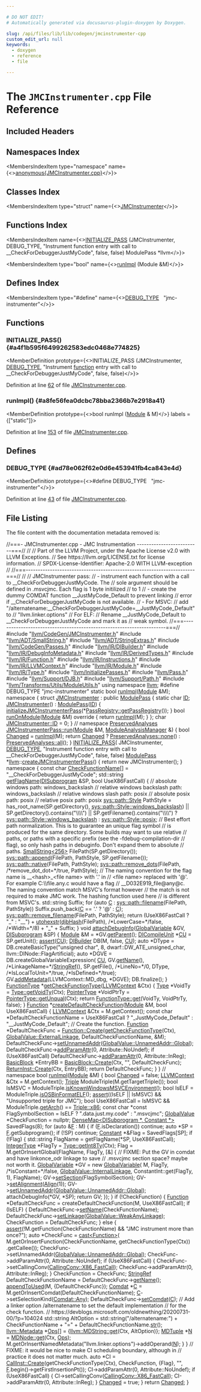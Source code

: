 ```yaml
---

# DO NOT EDIT!
# Automatically generated via docusaurus-plugin-doxygen by Doxygen.

slug: /api/files/lib/lib/codegen/jmcinstrumenter-cpp
custom_edit_url: null
keywords:
  - doxygen
  - reference
  - file

---
```





# The `JMCInstrumenter.cpp` File Reference

<DoxygenPage pluginConfig={pluginConfig}>



## Included Headers

<IncludesList>
<IncludesListItem
  filePath="llvm/CodeGen/JMCInstrumenter.h"
  permalink="/docs/api/files/include/include/llvm/include/llvm/codegen/jmcinstrumenter-h"
  isLocal="true" />
<IncludesListItem
  filePath="llvm/ADT/SmallString.h"
  permalink="/docs/api/files/include/include/llvm/include/llvm/adt/smallstring-h"
  isLocal="true" />
<IncludesListItem
  filePath="llvm/ADT/StringExtras.h"
  permalink="/docs/api/files/include/include/llvm/include/llvm/adt/stringextras-h"
  isLocal="true" />
<IncludesListItem
  filePath="llvm/CodeGen/Passes.h"
  permalink="/docs/api/files/include/include/llvm/include/llvm/codegen/passes-h"
  isLocal="true" />
<IncludesListItem
  filePath="llvm/IR/DIBuilder.h"
  permalink="/docs/api/files/include/include/llvm/include/llvm/ir/dibuilder-h"
  isLocal="true" />
<IncludesListItem
  filePath="llvm/IR/DebugInfoMetadata.h"
  permalink="/docs/api/files/include/include/llvm/include/llvm/ir/debuginfometadata-h"
  isLocal="true" />
<IncludesListItem
  filePath="llvm/IR/DerivedTypes.h"
  permalink="/docs/api/files/include/include/llvm/include/llvm/ir/derivedtypes-h"
  isLocal="true" />
<IncludesListItem
  filePath="llvm/IR/Function.h"
  permalink="/docs/api/files/include/include/llvm/include/llvm/ir/function-h"
  isLocal="true" />
<IncludesListItem
  filePath="llvm/IR/Instructions.h"
  permalink="/docs/api/files/include/include/llvm/include/llvm/ir/instructions-h"
  isLocal="true" />
<IncludesListItem
  filePath="llvm/IR/LLVMContext.h"
  permalink="/docs/api/files/include/include/llvm/include/llvm/ir/llvmcontext-h"
  isLocal="true" />
<IncludesListItem
  filePath="llvm/IR/Module.h"
  permalink="/docs/api/files/include/include/llvm/include/llvm/ir/module-h"
  isLocal="true" />
<IncludesListItem
  filePath="llvm/IR/Type.h"
  permalink="/docs/api/files/include/include/llvm/include/llvm/ir/type-h"
  isLocal="true" />
<IncludesListItem
  filePath="llvm/InitializePasses.h"
  permalink="/docs/api/files/include/include/llvm/initializepasses-h"
  isLocal="true" />
<IncludesListItem
  filePath="llvm/Pass.h"
  permalink="/docs/api/files/include/include/llvm/pass-h"
  isLocal="true" />
<IncludesListItem
  filePath="llvm/Support/DJB.h"
  permalink="/docs/api/files/include/include/llvm/include/llvm/support/djb-h"
  isLocal="true" />
<IncludesListItem
  filePath="llvm/Support/Path.h"
  permalink="/docs/api/files/include/include/llvm/include/llvm/support/path-h"
  isLocal="true" />
<IncludesListItem
  filePath="llvm/Transforms/Utils/ModuleUtils.h"
  permalink="/docs/api/files/include/include/llvm/include/llvm/transforms/include/llvm/transforms/utils/moduleutils-h"
  isLocal="true" />
</IncludesList>

## Namespaces Index

<MembersIndex>

<MembersIndexItem
  type="namespace"
  name={<><a href="/docs/api/namespaces/anonymous-jmcinstrumenter-cpp-">anonymous&#123;JMCInstrumenter.cpp&#125;</a></>}>
</MembersIndexItem>

</MembersIndex>

## Classes Index

<MembersIndex>

<MembersIndexItem
  type="struct"
  name={<><a href="/docs/api/structs/anonymous-namespace-jmcinstrumenter-cpp-/jmcinstrumenter">JMCInstrumenter</a></>}>
</MembersIndexItem>

</MembersIndex>

## Functions Index

<MembersIndex>

<MembersIndexItem
  name={<><a href="#a4f1b595f6499262583edc0468e774825">INITIALIZE&#95;PASS</a> (JMCInstrumenter, DEBUG&#95;TYPE, &quot;Instrument function entry with call to &#95;&#95;CheckForDebuggerJustMyCode&quot;, false, false) ModulePass &#42;llvm</>}>
</MembersIndexItem>

<MembersIndexItem
  type="bool"
  name={<><a href="#a8fe56fea0dcbc78bba2366b7e2918a41">runImpl</a> (Module &amp;M)</>}>
</MembersIndexItem>

</MembersIndex>

## Defines Index

<MembersIndex>

<MembersIndexItem
  type="#define"
  name={<><a href="#ad78e062f62e0d6e453941fb4ca843e4d">DEBUG&#95;TYPE</a>&nbsp;&nbsp;&nbsp;&quot;jmc-instrumenter&quot;</>}>
</MembersIndexItem>

</MembersIndex>


<SectionDefinition>

## Functions

### INITIALIZE&#95;PASS() {#a4f1b595f6499262583edc0468e774825}

<MemberDefinition
  prototype={<>INITIALIZE&#95;PASS (JMCInstrumenter, <a href="/docs/api/files/include/include/llvm/include/llvm/adt/genericcycleimpl-h/#ad78e062f62e0d6e453941fb4ca843e4d">DEBUG&#95;TYPE</a>, &quot;Instrument <a href="/docs/api/files/lib/lib/analysis/regionprinter-cpp/#aa37fbbce2360106772fd97ed06455d55">function</a> entry with call to &#95;&#95;CheckForDebuggerJustMyCode&quot;, false, false)</>}>

Definition at line <a href="#l00062">62</a> of file <a href="/docs/api/files/lib/lib/codegen/jmcinstrumenter-cpp">JMCInstrumenter.cpp</a>.
</MemberDefinition>

### runImpl() {#a8fe56fea0dcbc78bba2366b7e2918a41}

<MemberDefinition
  prototype={<>bool runImpl (<a href="/docs/api/classes/llvm/module">Module</a> &amp; M)</>}
  labels = {["static"]}>

Definition at line <a href="#l00153">153</a> of file <a href="/docs/api/files/lib/lib/codegen/jmcinstrumenter-cpp">JMCInstrumenter.cpp</a>.
</MemberDefinition>

</SectionDefinition>

<SectionDefinition>

## Defines

### DEBUG&#95;TYPE {#ad78e062f62e0d6e453941fb4ca843e4d}

<MemberDefinition
  prototype={<>#define DEBUG&#95;TYPE&nbsp;&nbsp;&nbsp;&quot;jmc-instrumenter&quot;</>}>

Definition at line <a href="#l00043">43</a> of file <a href="/docs/api/files/lib/lib/codegen/jmcinstrumenter-cpp">JMCInstrumenter.cpp</a>.
</MemberDefinition>

</SectionDefinition>

## File Listing

The file content with the documentation metadata removed is:

<ProgramListing>

<Link id="l00001" /><CodeLine lineNumber="1"><Highlight kind="comment">//===- JMCInstrumenter.cpp - JMC Instrumentation --------------------------===//</Highlight><Highlight kind="normal"></Highlight></CodeLine>
<Link id="l00002" /><CodeLine lineNumber="2"><Highlight kind="normal"></Highlight><Highlight kind="comment">//</Highlight><Highlight kind="normal"></Highlight></CodeLine>
<Link id="l00003" /><CodeLine lineNumber="3"><Highlight kind="normal"></Highlight><Highlight kind="comment">// Part of the LLVM Project, under the Apache License v2.0 with LLVM Exceptions.</Highlight><Highlight kind="normal"></Highlight></CodeLine>
<Link id="l00004" /><CodeLine lineNumber="4"><Highlight kind="normal"></Highlight><Highlight kind="comment">// See https://llvm.org/LICENSE.txt for license information.</Highlight><Highlight kind="normal"></Highlight></CodeLine>
<Link id="l00005" /><CodeLine lineNumber="5"><Highlight kind="normal"></Highlight><Highlight kind="comment">// SPDX-License-Identifier: Apache-2.0 WITH LLVM-exception</Highlight><Highlight kind="normal"></Highlight></CodeLine>
<Link id="l00006" /><CodeLine lineNumber="6"><Highlight kind="normal"></Highlight><Highlight kind="comment">//</Highlight><Highlight kind="normal"></Highlight></CodeLine>
<Link id="l00007" /><CodeLine lineNumber="7"><Highlight kind="normal"></Highlight><Highlight kind="comment">//===----------------------------------------------------------------------===//</Highlight><Highlight kind="normal"></Highlight></CodeLine>
<Link id="l00008" /><CodeLine lineNumber="8"><Highlight kind="normal"></Highlight><Highlight kind="comment">//</Highlight><Highlight kind="normal"></Highlight></CodeLine>
<Link id="l00009" /><CodeLine lineNumber="9"><Highlight kind="normal"></Highlight><Highlight kind="comment">// JMCInstrumenter pass:</Highlight><Highlight kind="normal"></Highlight></CodeLine>
<Link id="l00010" /><CodeLine lineNumber="10"><Highlight kind="normal"></Highlight><Highlight kind="comment">// - instrument each function with a call to &#95;&#95;CheckForDebuggerJustMyCode. The</Highlight><Highlight kind="normal"></Highlight></CodeLine>
<Link id="l00011" /><CodeLine lineNumber="11"><Highlight kind="normal"></Highlight><Highlight kind="comment">//   sole argument should be defined in .msvcjmc. Each flag is 1 byte initilized</Highlight><Highlight kind="normal"></Highlight></CodeLine>
<Link id="l00012" /><CodeLine lineNumber="12"><Highlight kind="normal"></Highlight><Highlight kind="comment">//   to 1</Highlight><Highlight kind="normal"></Highlight></CodeLine>
<Link id="l00013" /><CodeLine lineNumber="13"><Highlight kind="normal"></Highlight><Highlight kind="comment">// - create the dummy COMDAT function &#95;&#95;JustMyCode&#95;Default to prevent linking</Highlight><Highlight kind="normal"></Highlight></CodeLine>
<Link id="l00014" /><CodeLine lineNumber="14"><Highlight kind="normal"></Highlight><Highlight kind="comment">//   error if &#95;&#95;CheckForDebuggerJustMyCode is not available.</Highlight><Highlight kind="normal"></Highlight></CodeLine>
<Link id="l00015" /><CodeLine lineNumber="15"><Highlight kind="normal"></Highlight><Highlight kind="comment">// - For MSVC:</Highlight><Highlight kind="normal"></Highlight></CodeLine>
<Link id="l00016" /><CodeLine lineNumber="16"><Highlight kind="normal"></Highlight><Highlight kind="comment">//   add &quot;/alternatename:&#95;&#95;CheckForDebuggerJustMyCode=&#95;&#95;JustMyCode&#95;Default&quot; to</Highlight><Highlight kind="normal"></Highlight></CodeLine>
<Link id="l00017" /><CodeLine lineNumber="17"><Highlight kind="normal"></Highlight><Highlight kind="comment">//   &quot;llvm.linker.options&quot;</Highlight><Highlight kind="normal"></Highlight></CodeLine>
<Link id="l00018" /><CodeLine lineNumber="18"><Highlight kind="normal"></Highlight><Highlight kind="comment">//   For ELF:</Highlight><Highlight kind="normal"></Highlight></CodeLine>
<Link id="l00019" /><CodeLine lineNumber="19"><Highlight kind="normal"></Highlight><Highlight kind="comment">//   Rename &#95;&#95;JustMyCode&#95;Default to &#95;&#95;CheckForDebuggerJustMyCode and mark it as</Highlight><Highlight kind="normal"></Highlight></CodeLine>
<Link id="l00020" /><CodeLine lineNumber="20"><Highlight kind="normal"></Highlight><Highlight kind="comment">//   weak symbol.</Highlight><Highlight kind="normal"></Highlight></CodeLine>
<Link id="l00021" /><CodeLine lineNumber="21"><Highlight kind="normal"></Highlight><Highlight kind="comment">//===----------------------------------------------------------------------===//</Highlight><Highlight kind="normal"></Highlight></CodeLine>
<Link id="l00022" /><CodeLine lineNumber="22"><Highlight kind="normal"></Highlight></CodeLine>
<Link id="l00023" /><CodeLine lineNumber="23"><Highlight kind="normal"></Highlight><Highlight kind="preprocessor">#include &quot;<a href="/docs/api/files/include/include/llvm/include/llvm/codegen/jmcinstrumenter-h">llvm/CodeGen/JMCInstrumenter.h</a>&quot;</Highlight><Highlight kind="normal"></Highlight></CodeLine>
<Link id="l00024" /><CodeLine lineNumber="24"><Highlight kind="normal"></Highlight><Highlight kind="preprocessor">#include &quot;<a href="/docs/api/files/include/include/llvm/include/llvm/adt/smallstring-h">llvm/ADT/SmallString.h</a>&quot;</Highlight><Highlight kind="normal"></Highlight></CodeLine>
<Link id="l00025" /><CodeLine lineNumber="25"><Highlight kind="normal"></Highlight><Highlight kind="preprocessor">#include &quot;<a href="/docs/api/files/include/include/llvm/include/llvm/adt/stringextras-h">llvm/ADT/StringExtras.h</a>&quot;</Highlight><Highlight kind="normal"></Highlight></CodeLine>
<Link id="l00026" /><CodeLine lineNumber="26"><Highlight kind="normal"></Highlight><Highlight kind="preprocessor">#include &quot;<a href="/docs/api/files/include/include/llvm/include/llvm/codegen/passes-h">llvm/CodeGen/Passes.h</a>&quot;</Highlight><Highlight kind="normal"></Highlight></CodeLine>
<Link id="l00027" /><CodeLine lineNumber="27"><Highlight kind="normal"></Highlight><Highlight kind="preprocessor">#include &quot;<a href="/docs/api/files/include/include/llvm/include/llvm/ir/dibuilder-h">llvm/IR/DIBuilder.h</a>&quot;</Highlight><Highlight kind="normal"></Highlight></CodeLine>
<Link id="l00028" /><CodeLine lineNumber="28"><Highlight kind="normal"></Highlight><Highlight kind="preprocessor">#include &quot;<a href="/docs/api/files/include/include/llvm/include/llvm/ir/debuginfometadata-h">llvm/IR/DebugInfoMetadata.h</a>&quot;</Highlight><Highlight kind="normal"></Highlight></CodeLine>
<Link id="l00029" /><CodeLine lineNumber="29"><Highlight kind="normal"></Highlight><Highlight kind="preprocessor">#include &quot;<a href="/docs/api/files/include/include/llvm/include/llvm/ir/derivedtypes-h">llvm/IR/DerivedTypes.h</a>&quot;</Highlight><Highlight kind="normal"></Highlight></CodeLine>
<Link id="l00030" /><CodeLine lineNumber="30"><Highlight kind="normal"></Highlight><Highlight kind="preprocessor">#include &quot;<a href="/docs/api/files/include/include/llvm/include/llvm/ir/function-h">llvm/IR/Function.h</a>&quot;</Highlight><Highlight kind="normal"></Highlight></CodeLine>
<Link id="l00031" /><CodeLine lineNumber="31"><Highlight kind="normal"></Highlight><Highlight kind="preprocessor">#include &quot;<a href="/docs/api/files/include/include/llvm/include/llvm/ir/instructions-h">llvm/IR/Instructions.h</a>&quot;</Highlight><Highlight kind="normal"></Highlight></CodeLine>
<Link id="l00032" /><CodeLine lineNumber="32"><Highlight kind="normal"></Highlight><Highlight kind="preprocessor">#include &quot;<a href="/docs/api/files/include/include/llvm/include/llvm/ir/llvmcontext-h">llvm/IR/LLVMContext.h</a>&quot;</Highlight><Highlight kind="normal"></Highlight></CodeLine>
<Link id="l00033" /><CodeLine lineNumber="33"><Highlight kind="normal"></Highlight><Highlight kind="preprocessor">#include &quot;<a href="/docs/api/files/include/include/llvm/include/llvm/ir/module-h">llvm/IR/Module.h</a>&quot;</Highlight><Highlight kind="normal"></Highlight></CodeLine>
<Link id="l00034" /><CodeLine lineNumber="34"><Highlight kind="normal"></Highlight><Highlight kind="preprocessor">#include &quot;<a href="/docs/api/files/include/include/llvm/include/llvm/ir/type-h">llvm/IR/Type.h</a>&quot;</Highlight><Highlight kind="normal"></Highlight></CodeLine>
<Link id="l00035" /><CodeLine lineNumber="35"><Highlight kind="normal"></Highlight><Highlight kind="preprocessor">#include &quot;<a href="/docs/api/files/include/include/llvm/initializepasses-h">llvm/InitializePasses.h</a>&quot;</Highlight><Highlight kind="normal"></Highlight></CodeLine>
<Link id="l00036" /><CodeLine lineNumber="36"><Highlight kind="normal"></Highlight><Highlight kind="preprocessor">#include &quot;<a href="/docs/api/files/include/include/llvm/pass-h">llvm/Pass.h</a>&quot;</Highlight><Highlight kind="normal"></Highlight></CodeLine>
<Link id="l00037" /><CodeLine lineNumber="37"><Highlight kind="normal"></Highlight><Highlight kind="preprocessor">#include &quot;<a href="/docs/api/files/include/include/llvm/include/llvm/support/djb-h">llvm/Support/DJB.h</a>&quot;</Highlight><Highlight kind="normal"></Highlight></CodeLine>
<Link id="l00038" /><CodeLine lineNumber="38"><Highlight kind="normal"></Highlight><Highlight kind="preprocessor">#include &quot;<a href="/docs/api/files/include/include/llvm/include/llvm/support/path-h">llvm/Support/Path.h</a>&quot;</Highlight><Highlight kind="normal"></Highlight></CodeLine>
<Link id="l00039" /><CodeLine lineNumber="39"><Highlight kind="normal"></Highlight><Highlight kind="preprocessor">#include &quot;<a href="/docs/api/files/include/include/llvm/include/llvm/transforms/include/llvm/transforms/utils/moduleutils-h">llvm/Transforms/Utils/ModuleUtils.h</a>&quot;</Highlight><Highlight kind="normal"></Highlight></CodeLine>
<Link id="l00040" /><CodeLine lineNumber="40"><Highlight kind="normal"></Highlight></CodeLine>
<Link id="l00041" /><CodeLine lineNumber="41"><Highlight kind="normal"></Highlight><Highlight kind="keyword">using namespace </Highlight><Highlight kind="normal"><a href="/docs/api/namespaces/llvm">llvm</a>;</Highlight></CodeLine>
<Link id="l00042" /><CodeLine lineNumber="42"><Highlight kind="normal"></Highlight></CodeLine>
<Link id="l00043" /><CodeLine lineNumber="43" lineLink="#ad78e062f62e0d6e453941fb4ca843e4d"><Highlight kind="normal"></Highlight><Highlight kind="preprocessor">#define DEBUG&#95;TYPE &quot;jmc-instrumenter&quot;</Highlight><Highlight kind="normal"></Highlight></CodeLine>
<Link id="l00044" /><CodeLine lineNumber="44"><Highlight kind="normal"></Highlight></CodeLine>
<Link id="l00045" /><CodeLine lineNumber="45"><Highlight kind="normal"></Highlight><Highlight kind="keyword">static</Highlight><Highlight kind="normal"> </Highlight><Highlight kind="keywordtype">bool</Highlight><Highlight kind="normal"> <a href="#a8fe56fea0dcbc78bba2366b7e2918a41">runImpl</a>(<a href="/docs/api/classes/llvm/module">Module</a> &amp;M);</Highlight></CodeLine>
<Link id="l00046" /><CodeLine lineNumber="46" lineLink="/docs/api/namespaces/anonymous-jmcinstrumenter-cpp-"><Highlight kind="normal"></Highlight><Highlight kind="keyword">namespace </Highlight><Highlight kind="normal">&#123;</Highlight></CodeLine>
<Link id="l00047" /><CodeLine lineNumber="47" lineLink="/docs/api/structs/anonymous-namespace-jmcinstrumenter-cpp-/jmcinstrumenter"><Highlight kind="normal"></Highlight><Highlight kind="keyword">struct </Highlight><Highlight kind="normal"><a href="/docs/api/structs/anonymous-namespace-jmcinstrumenter-cpp-/jmcinstrumenter/#a49449a066ac7e9da62ad7f7f83f76bed">JMCInstrumenter</a> : </Highlight><Highlight kind="keyword">public</Highlight><Highlight kind="normal"> <a href="/docs/api/classes/llvm/modulepass/#a723659a08d210f4f566887bda3f9f976">ModulePass</a> &#123;</Highlight></CodeLine>
<Link id="l00048" /><CodeLine lineNumber="48" lineLink="/docs/api/structs/anonymous-namespace-jmcinstrumenter-cpp-/jmcinstrumenter/#ab64f22e1416d52d1db8ee31db03809d2"><Highlight kind="normal">  </Highlight><Highlight kind="keyword">static</Highlight><Highlight kind="normal"> </Highlight><Highlight kind="keywordtype">char</Highlight><Highlight kind="normal"> <a href="/docs/api/structs/anonymous-namespace-jmcinstrumenter-cpp-/jmcinstrumenter/#ab64f22e1416d52d1db8ee31db03809d2">ID</a>;</Highlight></CodeLine>
<Link id="l00049" /><CodeLine lineNumber="49" lineLink="/docs/api/structs/anonymous-namespace-jmcinstrumenter-cpp-/jmcinstrumenter/#a49449a066ac7e9da62ad7f7f83f76bed"><Highlight kind="normal">  <a href="/docs/api/structs/anonymous-namespace-jmcinstrumenter-cpp-/jmcinstrumenter/#a49449a066ac7e9da62ad7f7f83f76bed">JMCInstrumenter</a>() : <a href="/docs/api/classes/llvm/modulepass/#a723659a08d210f4f566887bda3f9f976">ModulePass</a>(<a href="/docs/api/structs/anonymous-namespace-jmcinstrumenter-cpp-/jmcinstrumenter/#ab64f22e1416d52d1db8ee31db03809d2">ID</a>) &#123;</Highlight></CodeLine>
<Link id="l00050" /><CodeLine lineNumber="50"><Highlight kind="normal">    <a href="/docs/api/namespaces/llvm/#a3857c41124c8fcd07905327ecd6f3d2b">initializeJMCInstrumenterPass</a>(&#42;<a href="/docs/api/classes/llvm/passregistry/#a05a729900b76c89e808c6c3094921b2f">PassRegistry::getPassRegistry</a>());</Highlight></CodeLine>
<Link id="l00051" /><CodeLine lineNumber="51"><Highlight kind="normal">  &#125;</Highlight></CodeLine>
<Link id="l00052" /><CodeLine lineNumber="52" lineLink="/docs/api/structs/anonymous-namespace-jmcinstrumenter-cpp-/jmcinstrumenter/#aaa4834dd00443ca395451467f8a8549e"><Highlight kind="normal">  </Highlight><Highlight kind="keywordtype">bool</Highlight><Highlight kind="normal"> <a href="/docs/api/structs/anonymous-namespace-jmcinstrumenter-cpp-/jmcinstrumenter/#aaa4834dd00443ca395451467f8a8549e">runOnModule</a>(<a href="/docs/api/classes/llvm/module">Module</a> &amp;M)</Highlight><Highlight kind="keyword"> override </Highlight><Highlight kind="normal">&#123; </Highlight><Highlight kind="keywordflow">return</Highlight><Highlight kind="normal"> <a href="/docs/api/files/lib/lib/codegen/expandlargedivrem-cpp/#ae64f9cd0977a8b47570154312540d7d2">runImpl</a>(M); &#125;</Highlight></CodeLine>
<Link id="l00053" /><CodeLine lineNumber="53"><Highlight kind="normal">&#125;;</Highlight></CodeLine>
<Link id="l00054" /><CodeLine lineNumber="54"><Highlight kind="normal"></Highlight><Highlight kind="keywordtype">char</Highlight><Highlight kind="normal"> <a href="/docs/api/structs/anonymous-namespace-jmcinstrumenter-cpp-/jmcinstrumenter/#ab64f22e1416d52d1db8ee31db03809d2">JMCInstrumenter::ID</a> = 0;</Highlight></CodeLine>
<Link id="l00055" /><CodeLine lineNumber="55"><Highlight kind="normal">&#125; </Highlight><Highlight kind="comment">// namespace</Highlight><Highlight kind="normal"></Highlight></CodeLine>
<Link id="l00056" /><CodeLine lineNumber="56"><Highlight kind="normal"></Highlight></CodeLine>
<Link id="l00057" /><CodeLine lineNumber="57" lineLink="/docs/api/classes/llvm/jmcinstrumenterpass/#a5d2aeb7f2893f237f1662e2f9cc19eb5"><Highlight kind="normal"><a href="/docs/api/classes/llvm/preservedanalyses">PreservedAnalyses</a> <a href="/docs/api/classes/llvm/jmcinstrumenterpass/#a5d2aeb7f2893f237f1662e2f9cc19eb5">JMCInstrumenterPass::run</a>(<a href="/docs/api/classes/llvm/module">Module</a> &amp;M, <a href="/docs/api/namespaces/llvm/#af9c9208365fd9ce11392b4d79485e259">ModuleAnalysisManager</a> &amp;) &#123;</Highlight></CodeLine>
<Link id="l00058" /><CodeLine lineNumber="58"><Highlight kind="normal">  </Highlight><Highlight kind="keywordtype">bool</Highlight><Highlight kind="normal"> <a href="/docs/api/groups/arcopt/#gaa57b1a4e6a1c79233913139635169cf1">Changed</a> = <a href="/docs/api/files/lib/lib/codegen/expandlargedivrem-cpp/#ae64f9cd0977a8b47570154312540d7d2">runImpl</a>(M);</Highlight></CodeLine>
<Link id="l00059" /><CodeLine lineNumber="59"><Highlight kind="normal">  </Highlight><Highlight kind="keywordflow">return</Highlight><Highlight kind="normal"> <a href="/docs/api/groups/arcopt/#gaa57b1a4e6a1c79233913139635169cf1">Changed</a> ? <a href="/docs/api/classes/llvm/preservedanalyses/#a03797a73044a81cbc6a3409d6c72ee8f">PreservedAnalyses::none</a>() : <a href="/docs/api/classes/llvm/preservedanalyses/#a1258a1ff55557c27684010ebd7283712">PreservedAnalyses::all</a>();</Highlight></CodeLine>
<Link id="l00060" /><CodeLine lineNumber="60"><Highlight kind="normal">&#125;</Highlight></CodeLine>
<Link id="l00061" /><CodeLine lineNumber="61"><Highlight kind="normal"></Highlight></CodeLine>
<Link id="l00062" /><CodeLine lineNumber="62" lineLink="#a4f1b595f6499262583edc0468e774825"><Highlight kind="normal"><a href="/docs/api/files/include/include/llvm/passsupport-h/#af807c9595d50b45c0008924c4679c85c">INITIALIZE&#95;PASS</a>(</Highlight></CodeLine>
<Link id="l00063" /><CodeLine lineNumber="63"><Highlight kind="normal">    JMCInstrumenter, <a href="/docs/api/files/include/include/llvm/include/llvm/adt/genericcycleimpl-h/#ad78e062f62e0d6e453941fb4ca843e4d">DEBUG&#95;TYPE</a>,</Highlight></CodeLine>
<Link id="l00064" /><CodeLine lineNumber="64"><Highlight kind="normal">    </Highlight><Highlight kind="stringliteral">&quot;Instrument function entry with call to &#95;&#95;CheckForDebuggerJustMyCode&quot;</Highlight><Highlight kind="normal">,</Highlight></CodeLine>
<Link id="l00065" /><CodeLine lineNumber="65"><Highlight kind="normal">    </Highlight><Highlight kind="keyword">false</Highlight><Highlight kind="normal">, </Highlight><Highlight kind="keyword">false</Highlight><Highlight kind="normal">)</Highlight></CodeLine>
<Link id="l00066" /><CodeLine lineNumber="66"><Highlight kind="normal"></Highlight></CodeLine>
<Link id="l00067" /><CodeLine lineNumber="67"><Highlight kind="normal"><a href="/docs/api/classes/llvm/modulepass">ModulePass</a> &#42;<a href="/docs/api/namespaces/llvm">llvm</a>::<a href="/docs/api/namespaces/llvm/#a5ff6249a4edaaa88c875acff3e8a44ff">createJMCInstrumenterPass</a>() &#123; </Highlight><Highlight kind="keywordflow">return</Highlight><Highlight kind="normal"> </Highlight><Highlight kind="keyword">new</Highlight><Highlight kind="normal"> JMCInstrumenter(); &#125;</Highlight></CodeLine>
<Link id="l00068" /><CodeLine lineNumber="68"><Highlight kind="normal"></Highlight></CodeLine>
<Link id="l00069" /><CodeLine lineNumber="69"><Highlight kind="normal"></Highlight><Highlight kind="keyword">namespace </Highlight><Highlight kind="normal">&#123;</Highlight></CodeLine>
<Link id="l00070" /><CodeLine lineNumber="70" lineLink="/docs/api/namespaces/anonymous-jmcinstrumenter-cpp-/#ac62651c895b0e9dae6359cca86141ba9"><Highlight kind="normal"></Highlight><Highlight kind="keyword">const</Highlight><Highlight kind="normal"> </Highlight><Highlight kind="keywordtype">char</Highlight><Highlight kind="normal"> <a href="/docs/api/namespaces/anonymous-jmcinstrumenter-cpp-/#ac62651c895b0e9dae6359cca86141ba9">CheckFunctionName</a>&#91;&#93; = </Highlight><Highlight kind="stringliteral">&quot;&#95;&#95;CheckForDebuggerJustMyCode&quot;</Highlight><Highlight kind="normal">;</Highlight></CodeLine>
<Link id="l00071" /><CodeLine lineNumber="71"><Highlight kind="normal"></Highlight></CodeLine>
<Link id="l00072" /><CodeLine lineNumber="72" lineLink="/docs/api/namespaces/anonymous-jmcinstrumenter-cpp-/#aaf0c2486053fb36198712fec3c354365"><Highlight kind="normal">std::string <a href="/docs/api/namespaces/anonymous-jmcinstrumenter-cpp-/#aaf0c2486053fb36198712fec3c354365">getFlagName</a>(<a href="/docs/api/classes/llvm/disubprogram">DISubprogram</a> &amp;SP, </Highlight><Highlight kind="keywordtype">bool</Highlight><Highlight kind="normal"> UseX86FastCall) &#123;</Highlight></CodeLine>
<Link id="l00073" /><CodeLine lineNumber="73"><Highlight kind="normal">  </Highlight><Highlight kind="comment">// absolute windows path:           windows&#95;backslash</Highlight><Highlight kind="normal"></Highlight></CodeLine>
<Link id="l00074" /><CodeLine lineNumber="74"><Highlight kind="normal">  </Highlight><Highlight kind="comment">// relative windows backslash path: windows&#95;backslash</Highlight><Highlight kind="normal"></Highlight></CodeLine>
<Link id="l00075" /><CodeLine lineNumber="75"><Highlight kind="normal">  </Highlight><Highlight kind="comment">// relative windows slash path:     posix</Highlight><Highlight kind="normal"></Highlight></CodeLine>
<Link id="l00076" /><CodeLine lineNumber="76"><Highlight kind="normal">  </Highlight><Highlight kind="comment">// absolute posix path:             posix</Highlight><Highlight kind="normal"></Highlight></CodeLine>
<Link id="l00077" /><CodeLine lineNumber="77"><Highlight kind="normal">  </Highlight><Highlight kind="comment">// relative posix path:             posix</Highlight><Highlight kind="normal"></Highlight></CodeLine>
<Link id="l00078" /><CodeLine lineNumber="78"><Highlight kind="normal">  <a href="/docs/api/namespaces/llvm/sys/path/#a58cfd8a47c0ef96db27b451c2d6ec49f">sys::path::Style</a> PathStyle =</Highlight></CodeLine>
<Link id="l00079" /><CodeLine lineNumber="79"><Highlight kind="normal">      has&#95;root&#95;name(SP.getDirectory(), <a href="/docs/api/namespaces/llvm/sys/path/#a58cfd8a47c0ef96db27b451c2d6ec49fa20919b5752b40386cb56aff9b8f07723">sys::path::Style::windows&#95;backslash</a>) ||</Highlight></CodeLine>
<Link id="l00080" /><CodeLine lineNumber="80"><Highlight kind="normal">              SP.getDirectory().contains(</Highlight><Highlight kind="stringliteral">&quot;\\\\&quot;</Highlight><Highlight kind="normal">) ||</Highlight></CodeLine>
<Link id="l00081" /><CodeLine lineNumber="81"><Highlight kind="normal">              SP.getFilename().contains(</Highlight><Highlight kind="stringliteral">&quot;\\\\&quot;</Highlight><Highlight kind="normal">)</Highlight></CodeLine>
<Link id="l00082" /><CodeLine lineNumber="82"><Highlight kind="normal">          ? <a href="/docs/api/namespaces/llvm/sys/path/#a58cfd8a47c0ef96db27b451c2d6ec49fa20919b5752b40386cb56aff9b8f07723">sys::path::Style::windows&#95;backslash</a></Highlight></CodeLine>
<Link id="l00083" /><CodeLine lineNumber="83"><Highlight kind="normal">          : <a href="/docs/api/namespaces/llvm/sys/path/#a58cfd8a47c0ef96db27b451c2d6ec49fa950616e5405e4ef51a87d384180e7aa1">sys::path::Style::posix</a>;</Highlight></CodeLine>
<Link id="l00084" /><CodeLine lineNumber="84"><Highlight kind="normal">  </Highlight><Highlight kind="comment">// Best effort path normalization. This is to guarantee an unique flag symbol</Highlight><Highlight kind="normal"></Highlight></CodeLine>
<Link id="l00085" /><CodeLine lineNumber="85"><Highlight kind="normal">  </Highlight><Highlight kind="comment">// is produced for the same directory. Some builds may want to use relative</Highlight><Highlight kind="normal"></Highlight></CodeLine>
<Link id="l00086" /><CodeLine lineNumber="86"><Highlight kind="normal">  </Highlight><Highlight kind="comment">// paths, or paths with a specific prefix (see the -fdebug-compilation-dir</Highlight><Highlight kind="normal"></Highlight></CodeLine>
<Link id="l00087" /><CodeLine lineNumber="87"><Highlight kind="normal">  </Highlight><Highlight kind="comment">// flag), so only hash paths in debuginfo. Don&#39;t expand them to absolute</Highlight><Highlight kind="normal"></Highlight></CodeLine>
<Link id="l00088" /><CodeLine lineNumber="88"><Highlight kind="normal">  </Highlight><Highlight kind="comment">// paths.</Highlight><Highlight kind="normal"></Highlight></CodeLine>
<Link id="l00089" /><CodeLine lineNumber="89"><Highlight kind="normal">  <a href="/docs/api/classes/llvm/smallstring">SmallString&lt;256&gt;</a> FilePath(SP.getDirectory());</Highlight></CodeLine>
<Link id="l00090" /><CodeLine lineNumber="90"><Highlight kind="normal">  <a href="/docs/api/namespaces/llvm/sys/path/#acb80894344c78dacf8d5ff8c23be697d">sys::path::append</a>(FilePath, PathStyle, SP.getFilename());</Highlight></CodeLine>
<Link id="l00091" /><CodeLine lineNumber="91"><Highlight kind="normal">  <a href="/docs/api/namespaces/llvm/sys/path/#a58cfd8a47c0ef96db27b451c2d6ec49fa8e5f3adee38c8fccc13c1f3be0143796">sys::path::native</a>(FilePath, PathStyle);</Highlight></CodeLine>
<Link id="l00092" /><CodeLine lineNumber="92"><Highlight kind="normal">  <a href="/docs/api/namespaces/llvm/sys/path/#a35c103b5fb70a66a1cb5da3b56f588a1">sys::path::remove&#95;dots</a>(FilePath, </Highlight><Highlight kind="comment">/&#42;remove&#95;dot&#95;dot=&#42;/</Highlight><Highlight kind="keyword">true</Highlight><Highlight kind="normal">, PathStyle);</Highlight></CodeLine>
<Link id="l00093" /><CodeLine lineNumber="93"><Highlight kind="normal"></Highlight></CodeLine>
<Link id="l00094" /><CodeLine lineNumber="94"><Highlight kind="normal">  </Highlight><Highlight kind="comment">// The naming convention for the flag name is &#95;&#95;&lt;hash&gt;&#95;&lt;file name&gt; with &#39;.&#39; in</Highlight><Highlight kind="normal"></Highlight></CodeLine>
<Link id="l00095" /><CodeLine lineNumber="95"><Highlight kind="normal">  </Highlight><Highlight kind="comment">// &lt;file name&gt; replaced with &#39;@&#39;. For example C:\\file.any.c would have a flag</Highlight><Highlight kind="normal"></Highlight></CodeLine>
<Link id="l00096" /><CodeLine lineNumber="96"><Highlight kind="normal">  </Highlight><Highlight kind="comment">// &#95;&#95;D032E919&#95;file@any@c. The naming convention match MSVC&#39;s format however</Highlight><Highlight kind="normal"></Highlight></CodeLine>
<Link id="l00097" /><CodeLine lineNumber="97"><Highlight kind="normal">  </Highlight><Highlight kind="comment">// the match is not required to make JMC work. The hashing function used here</Highlight><Highlight kind="normal"></Highlight></CodeLine>
<Link id="l00098" /><CodeLine lineNumber="98"><Highlight kind="normal">  </Highlight><Highlight kind="comment">// is different from MSVC&#39;s.</Highlight><Highlight kind="normal"></Highlight></CodeLine>
<Link id="l00099" /><CodeLine lineNumber="99"><Highlight kind="normal"></Highlight></CodeLine>
<Link id="l00100" /><CodeLine lineNumber="100"><Highlight kind="normal">  std::string Suffix;</Highlight></CodeLine>
<Link id="l00101" /><CodeLine lineNumber="101"><Highlight kind="normal">  </Highlight><Highlight kind="keywordflow">for</Highlight><Highlight kind="normal"> (</Highlight><Highlight kind="keyword">auto</Highlight><Highlight kind="normal"> <a href="/docs/api/namespaces/llvm/callingconv/#ac6aa1387c4375260e2468eb5a77fdb4cafd841a49aec1539bc88abc8ff9e170fb">C</a> : <a href="/docs/api/namespaces/llvm/sys/path/#aa56d25bb5127dd7a5831c25764f76cbe">sys::path::filename</a>(FilePath, PathStyle))</Highlight></CodeLine>
<Link id="l00102" /><CodeLine lineNumber="102"><Highlight kind="normal">    Suffix.push&#95;back(<a href="/docs/api/namespaces/llvm/callingconv/#ac6aa1387c4375260e2468eb5a77fdb4cafd841a49aec1539bc88abc8ff9e170fb">C</a> == </Highlight><Highlight kind="charliteral">&#39;.&#39;</Highlight><Highlight kind="normal"> ? </Highlight><Highlight kind="charliteral">&#39;@&#39;</Highlight><Highlight kind="normal"> : <a href="/docs/api/namespaces/llvm/callingconv/#ac6aa1387c4375260e2468eb5a77fdb4cafd841a49aec1539bc88abc8ff9e170fb">C</a>);</Highlight></CodeLine>
<Link id="l00103" /><CodeLine lineNumber="103"><Highlight kind="normal"></Highlight></CodeLine>
<Link id="l00104" /><CodeLine lineNumber="104"><Highlight kind="normal">  <a href="/docs/api/namespaces/llvm/sys/path/#a03907c7df68a93c377bf90c5bdd78ca3">sys::path::remove&#95;filename</a>(FilePath, PathStyle);</Highlight></CodeLine>
<Link id="l00105" /><CodeLine lineNumber="105"><Highlight kind="normal">  </Highlight><Highlight kind="keywordflow">return</Highlight><Highlight kind="normal"> (UseX86FastCall ? </Highlight><Highlight kind="stringliteral">&quot;&#95;&quot;</Highlight><Highlight kind="normal"> : </Highlight><Highlight kind="stringliteral">&quot;&#95;&#95;&quot;</Highlight><Highlight kind="normal">) +</Highlight></CodeLine>
<Link id="l00106" /><CodeLine lineNumber="106"><Highlight kind="normal">         <a href="/docs/api/namespaces/llvm/#a3beda524b0772ca36035db4399a6a571">utohexstr</a>(<a href="/docs/api/namespaces/llvm/#aba816fb56fad484d9cd712825dcacaa6">djbHash</a>(FilePath), </Highlight><Highlight kind="comment">/&#42;LowerCase=&#42;/</Highlight><Highlight kind="keyword">false</Highlight><Highlight kind="normal">,</Highlight></CodeLine>
<Link id="l00107" /><CodeLine lineNumber="107"><Highlight kind="normal">                   </Highlight><Highlight kind="comment">/&#42;Width=&#42;/</Highlight><Highlight kind="normal">8) +</Highlight></CodeLine>
<Link id="l00108" /><CodeLine lineNumber="108"><Highlight kind="normal">         </Highlight><Highlight kind="stringliteral">&quot;&#95;&quot;</Highlight><Highlight kind="normal"> + Suffix;</Highlight></CodeLine>
<Link id="l00109" /><CodeLine lineNumber="109"><Highlight kind="normal">&#125;</Highlight></CodeLine>
<Link id="l00110" /><CodeLine lineNumber="110"><Highlight kind="normal"></Highlight></CodeLine>
<Link id="l00111" /><CodeLine lineNumber="111" lineLink="/docs/api/namespaces/anonymous-jmcinstrumenter-cpp-/#af680d052a24c294259bd765f02906202"><Highlight kind="normal"></Highlight><Highlight kind="keywordtype">void</Highlight><Highlight kind="normal"> <a href="/docs/api/namespaces/anonymous-jmcinstrumenter-cpp-/#af680d052a24c294259bd765f02906202">attachDebugInfo</a>(<a href="/docs/api/classes/llvm/globalvariable">GlobalVariable</a> &amp;GV, <a href="/docs/api/classes/llvm/disubprogram">DISubprogram</a> &amp;SP) &#123;</Highlight></CodeLine>
<Link id="l00112" /><CodeLine lineNumber="112"><Highlight kind="normal">  <a href="/docs/api/classes/llvm/module">Module</a> &amp;M = &#42;GV.<a href="/docs/api/classes/llvm/globalvalue/#a739b30c811f1eece61b05320ddf44e5b">getParent</a>();</Highlight></CodeLine>
<Link id="l00113" /><CodeLine lineNumber="113"><Highlight kind="normal">  <a href="/docs/api/classes/llvm/dicompileunit">DICompileUnit</a> &#42;<a href="/docs/api/namespaces/cu">CU</a> = SP.getUnit();</Highlight></CodeLine>
<Link id="l00114" /><CodeLine lineNumber="114"><Highlight kind="normal">  <a href="/docs/api/files/lib/lib/target/lib/target/amdgpu/silowercontrolflow-cpp/#a4868c5d81c5ccc98c47aeab6244346a0">assert</a>(<a href="/docs/api/namespaces/cu">CU</a>);</Highlight></CodeLine>
<Link id="l00115" /><CodeLine lineNumber="115"><Highlight kind="normal">  <a href="/docs/api/classes/llvm/dibuilder">DIBuilder</a> DB(M, </Highlight><Highlight kind="keyword">false</Highlight><Highlight kind="normal">, <a href="/docs/api/namespaces/cu">CU</a>);</Highlight></CodeLine>
<Link id="l00116" /><CodeLine lineNumber="116"><Highlight kind="normal"></Highlight></CodeLine>
<Link id="l00117" /><CodeLine lineNumber="117"><Highlight kind="normal">  </Highlight><Highlight kind="keyword">auto</Highlight><Highlight kind="normal"> &#42;DType =</Highlight></CodeLine>
<Link id="l00118" /><CodeLine lineNumber="118"><Highlight kind="normal">      DB.createBasicType(</Highlight><Highlight kind="stringliteral">&quot;unsigned char&quot;</Highlight><Highlight kind="normal">, 8, dwarf::DW&#95;ATE&#95;unsigned&#95;char,</Highlight></CodeLine>
<Link id="l00119" /><CodeLine lineNumber="119"><Highlight kind="normal">                         llvm::DINode::FlagArtificial);</Highlight></CodeLine>
<Link id="l00120" /><CodeLine lineNumber="120"><Highlight kind="normal"></Highlight></CodeLine>
<Link id="l00121" /><CodeLine lineNumber="121"><Highlight kind="normal">  </Highlight><Highlight kind="keyword">auto</Highlight><Highlight kind="normal"> &#42;DGVE = DB.createGlobalVariableExpression(</Highlight></CodeLine>
<Link id="l00122" /><CodeLine lineNumber="122"><Highlight kind="normal">      <a href="/docs/api/namespaces/cu">CU</a>, GV.<a href="/docs/api/classes/llvm/value/#adb5c319f5905c1d3ca9eb5df546388c5">getName</a>(), </Highlight><Highlight kind="comment">/&#42;LinkageName=&#42;/</Highlight><Highlight kind="normal"><a href="/docs/api/classes/llvm/stringref">StringRef</a>(), SP.getFile(),</Highlight></CodeLine>
<Link id="l00123" /><CodeLine lineNumber="123"><Highlight kind="normal">      </Highlight><Highlight kind="comment">/&#42;LineNo=&#42;/</Highlight><Highlight kind="normal">0, DType, </Highlight><Highlight kind="comment">/&#42;IsLocalToUnit=&#42;/</Highlight><Highlight kind="keyword">true</Highlight><Highlight kind="normal">, </Highlight><Highlight kind="comment">/&#42;IsDefined=&#42;/</Highlight><Highlight kind="keyword">true</Highlight><Highlight kind="normal">);</Highlight></CodeLine>
<Link id="l00124" /><CodeLine lineNumber="124"><Highlight kind="normal">  GV.<a href="/docs/api/classes/llvm/globalobject/#aa1b0638c63ba711320b3bb9c69367ed6">addMetadata</a>(LLVMContext::MD&#95;dbg, &#42;DGVE);</Highlight></CodeLine>
<Link id="l00125" /><CodeLine lineNumber="125"><Highlight kind="normal">  DB.finalize();</Highlight></CodeLine>
<Link id="l00126" /><CodeLine lineNumber="126"><Highlight kind="normal">&#125;</Highlight></CodeLine>
<Link id="l00127" /><CodeLine lineNumber="127"><Highlight kind="normal"></Highlight></CodeLine>
<Link id="l00128" /><CodeLine lineNumber="128" lineLink="/docs/api/namespaces/anonymous-jmcinstrumenter-cpp-/#a7704ada0af8cb169e6cf9dd2dec6171c"><Highlight kind="normal"><a href="/docs/api/classes/llvm/functiontype">FunctionType</a> &#42;<a href="/docs/api/namespaces/anonymous-jmcinstrumenter-cpp-/#a7704ada0af8cb169e6cf9dd2dec6171c">getCheckFunctionType</a>(<a href="/docs/api/classes/llvm/llvmcontext">LLVMContext</a> &amp;Ctx) &#123;</Highlight></CodeLine>
<Link id="l00129" /><CodeLine lineNumber="129"><Highlight kind="normal">  <a href="/docs/api/classes/llvm/type">Type</a> &#42;VoidTy = <a href="/docs/api/classes/llvm/type/#a6e20e76960d952de088354cbcd14c3ab">Type::getVoidTy</a>(Ctx);</Highlight></CodeLine>
<Link id="l00130" /><CodeLine lineNumber="130"><Highlight kind="normal">  <a href="/docs/api/classes/llvm/pointertype">PointerType</a> &#42;VoidPtrTy = <a href="/docs/api/classes/llvm/pointertype/#af8a1dbdbfd89aa4899b3c0d39495d0dd">PointerType::getUnqual</a>(Ctx);</Highlight></CodeLine>
<Link id="l00131" /><CodeLine lineNumber="131"><Highlight kind="normal">  </Highlight><Highlight kind="keywordflow">return</Highlight><Highlight kind="normal"> <a href="/docs/api/classes/llvm/functiontype/#af8be7844c269f201ebcee1e15048c378">FunctionType::get</a>(VoidTy, VoidPtrTy, </Highlight><Highlight kind="keyword">false</Highlight><Highlight kind="normal">);</Highlight></CodeLine>
<Link id="l00132" /><CodeLine lineNumber="132"><Highlight kind="normal">&#125;</Highlight></CodeLine>
<Link id="l00133" /><CodeLine lineNumber="133"><Highlight kind="normal"></Highlight></CodeLine>
<Link id="l00134" /><CodeLine lineNumber="134" lineLink="/docs/api/namespaces/anonymous-jmcinstrumenter-cpp-/#aea6556d942d972a777204187dd1600e5"><Highlight kind="normal"><a href="/docs/api/classes/llvm/function">Function</a> &#42;<a href="/docs/api/namespaces/anonymous-jmcinstrumenter-cpp-/#aea6556d942d972a777204187dd1600e5">createDefaultCheckFunction</a>(<a href="/docs/api/classes/llvm/module">Module</a> &amp;M, </Highlight><Highlight kind="keywordtype">bool</Highlight><Highlight kind="normal"> UseX86FastCall) &#123;</Highlight></CodeLine>
<Link id="l00135" /><CodeLine lineNumber="135"><Highlight kind="normal">  <a href="/docs/api/classes/llvm/llvmcontext">LLVMContext</a> &amp;Ctx = M.getContext();</Highlight></CodeLine>
<Link id="l00136" /><CodeLine lineNumber="136"><Highlight kind="normal">  </Highlight><Highlight kind="keyword">const</Highlight><Highlight kind="normal"> </Highlight><Highlight kind="keywordtype">char</Highlight><Highlight kind="normal"> &#42;DefaultCheckFunctionName =</Highlight></CodeLine>
<Link id="l00137" /><CodeLine lineNumber="137"><Highlight kind="normal">      UseX86FastCall ? </Highlight><Highlight kind="stringliteral">&quot;&#95;JustMyCode&#95;Default&quot;</Highlight><Highlight kind="normal"> : </Highlight><Highlight kind="stringliteral">&quot;&#95;&#95;JustMyCode&#95;Default&quot;</Highlight><Highlight kind="normal">;</Highlight></CodeLine>
<Link id="l00138" /><CodeLine lineNumber="138"><Highlight kind="normal">  </Highlight><Highlight kind="comment">// Create the function.</Highlight><Highlight kind="normal"></Highlight></CodeLine>
<Link id="l00139" /><CodeLine lineNumber="139"><Highlight kind="normal">  <a href="/docs/api/classes/llvm/function">Function</a> &#42;DefaultCheckFunc =</Highlight></CodeLine>
<Link id="l00140" /><CodeLine lineNumber="140"><Highlight kind="normal">      <a href="/docs/api/classes/llvm/function/#a05d7aedbbdc0fd24e8bc27edfe9c603f">Function::Create</a>(<a href="/docs/api/namespaces/anonymous-jmcinstrumenter-cpp-/#a7704ada0af8cb169e6cf9dd2dec6171c">getCheckFunctionType</a>(Ctx), <a href="/docs/api/classes/llvm/globalvalue/#aedfa75f0c85c4aa85b257f066fbea57ca6c93794d7b99cd433e96c53eadb15a6e">GlobalValue::ExternalLinkage</a>,</Highlight></CodeLine>
<Link id="l00141" /><CodeLine lineNumber="141"><Highlight kind="normal">                       DefaultCheckFunctionName, &amp;M);</Highlight></CodeLine>
<Link id="l00142" /><CodeLine lineNumber="142"><Highlight kind="normal">  DefaultCheckFunc-&gt;<a href="/docs/api/classes/llvm/globalvalue/#a38c97622dccff7ae31fe0be3b21c9b3d">setUnnamedAddr</a>(<a href="/docs/api/classes/llvm/globalvalue/#ae8df4be75bfc50b1eadd74e85c25fa45a4cc6684df7b4a92b1dec6fce3264fac8">GlobalValue::UnnamedAddr::Global</a>);</Highlight></CodeLine>
<Link id="l00143" /><CodeLine lineNumber="143"><Highlight kind="normal">  DefaultCheckFunc-&gt;<a href="/docs/api/classes/llvm/function/#aa5087b607af833220d9ebab0c88c83c1">addParamAttr</a>(0, Attribute::NoUndef);</Highlight></CodeLine>
<Link id="l00144" /><CodeLine lineNumber="144"><Highlight kind="normal">  </Highlight><Highlight kind="keywordflow">if</Highlight><Highlight kind="normal"> (UseX86FastCall)</Highlight></CodeLine>
<Link id="l00145" /><CodeLine lineNumber="145"><Highlight kind="normal">    DefaultCheckFunc-&gt;<a href="/docs/api/classes/llvm/function/#aa5087b607af833220d9ebab0c88c83c1">addParamAttr</a>(0, Attribute::InReg);</Highlight></CodeLine>
<Link id="l00146" /><CodeLine lineNumber="146"><Highlight kind="normal"></Highlight></CodeLine>
<Link id="l00147" /><CodeLine lineNumber="147"><Highlight kind="normal">  <a href="/docs/api/classes/llvm/basicblock">BasicBlock</a> &#42;EntryBB = <a href="/docs/api/classes/llvm/basicblock/#a4a5b798214be930cf8e133c032ba0129">BasicBlock::Create</a>(Ctx, </Highlight><Highlight kind="stringliteral">&quot;&quot;</Highlight><Highlight kind="normal">, DefaultCheckFunc);</Highlight></CodeLine>
<Link id="l00148" /><CodeLine lineNumber="148"><Highlight kind="normal">  <a href="/docs/api/classes/llvm/returninst/#a932710d4c1c965497707751eb4f7948f">ReturnInst::Create</a>(Ctx, EntryBB);</Highlight></CodeLine>
<Link id="l00149" /><CodeLine lineNumber="149"><Highlight kind="normal">  </Highlight><Highlight kind="keywordflow">return</Highlight><Highlight kind="normal"> DefaultCheckFunc;</Highlight></CodeLine>
<Link id="l00150" /><CodeLine lineNumber="150"><Highlight kind="normal">&#125;</Highlight></CodeLine>
<Link id="l00151" /><CodeLine lineNumber="151"><Highlight kind="normal">&#125; </Highlight><Highlight kind="comment">// namespace</Highlight><Highlight kind="normal"></Highlight></CodeLine>
<Link id="l00152" /><CodeLine lineNumber="152"><Highlight kind="normal"></Highlight></CodeLine>
<Link id="l00153" /><CodeLine lineNumber="153" lineLink="#a8fe56fea0dcbc78bba2366b7e2918a41"><Highlight kind="normal"></Highlight><Highlight kind="keywordtype">bool</Highlight><Highlight kind="normal"> <a href="/docs/api/files/lib/lib/codegen/expandlargedivrem-cpp/#ae64f9cd0977a8b47570154312540d7d2">runImpl</a>(<a href="/docs/api/classes/llvm/module">Module</a> &amp;M) &#123;</Highlight></CodeLine>
<Link id="l00154" /><CodeLine lineNumber="154"><Highlight kind="normal">  </Highlight><Highlight kind="keywordtype">bool</Highlight><Highlight kind="normal"> <a href="/docs/api/groups/arcopt/#gaa57b1a4e6a1c79233913139635169cf1">Changed</a> = </Highlight><Highlight kind="keyword">false</Highlight><Highlight kind="normal">;</Highlight></CodeLine>
<Link id="l00155" /><CodeLine lineNumber="155"><Highlight kind="normal">  <a href="/docs/api/classes/llvm/llvmcontext">LLVMContext</a> &amp;Ctx = M.getContext();</Highlight></CodeLine>
<Link id="l00156" /><CodeLine lineNumber="156"><Highlight kind="normal">  <a href="/docs/api/classes/llvm/triple">Triple</a> ModuleTriple(M.getTargetTriple());</Highlight></CodeLine>
<Link id="l00157" /><CodeLine lineNumber="157"><Highlight kind="normal">  </Highlight><Highlight kind="keywordtype">bool</Highlight><Highlight kind="normal"> IsMSVC = ModuleTriple.<a href="/docs/api/classes/llvm/triple/#af6d6a4d950ccaa3be4ca4ff2f2169090">isKnownWindowsMSVCEnvironment</a>();</Highlight></CodeLine>
<Link id="l00158" /><CodeLine lineNumber="158"><Highlight kind="normal">  </Highlight><Highlight kind="keywordtype">bool</Highlight><Highlight kind="normal"> IsELF = ModuleTriple.<a href="/docs/api/classes/llvm/triple/#aea6d215256ae43bc9149bf41f2cc7694">isOSBinFormatELF</a>();</Highlight></CodeLine>
<Link id="l00159" /><CodeLine lineNumber="159"><Highlight kind="normal">  <a href="/docs/api/files/lib/lib/target/lib/target/amdgpu/silowercontrolflow-cpp/#a4868c5d81c5ccc98c47aeab6244346a0">assert</a>((IsELF || IsMSVC) &amp;&amp; </Highlight><Highlight kind="stringliteral">&quot;Unsupported triple for JMC&quot;</Highlight><Highlight kind="normal">);</Highlight></CodeLine>
<Link id="l00160" /><CodeLine lineNumber="160"><Highlight kind="normal">  </Highlight><Highlight kind="keywordtype">bool</Highlight><Highlight kind="normal"> UseX86FastCall = IsMSVC &amp;&amp; ModuleTriple.<a href="/docs/api/classes/llvm/triple/#a5fc23559f17bbe5ff83ec0fed0a5fdcf">getArch</a>() == <a href="/docs/api/classes/llvm/triple/#a547abd13f7a3c063aa72c8192a868154a0eefa3e53db25b90828e42c64b138648">Triple::x86</a>;</Highlight></CodeLine>
<Link id="l00161" /><CodeLine lineNumber="161"><Highlight kind="normal">  </Highlight><Highlight kind="keyword">const</Highlight><Highlight kind="normal"> </Highlight><Highlight kind="keywordtype">char</Highlight><Highlight kind="normal"> &#42;</Highlight><Highlight kind="keyword">const</Highlight><Highlight kind="normal"> FlagSymbolSection = IsELF ? </Highlight><Highlight kind="stringliteral">&quot;.data.just.my.code&quot;</Highlight><Highlight kind="normal"> : </Highlight><Highlight kind="stringliteral">&quot;.msvcjmc&quot;</Highlight><Highlight kind="normal">;</Highlight></CodeLine>
<Link id="l00162" /><CodeLine lineNumber="162"><Highlight kind="normal"></Highlight></CodeLine>
<Link id="l00163" /><CodeLine lineNumber="163"><Highlight kind="normal">  <a href="/docs/api/classes/llvm/globalvalue">GlobalValue</a> &#42;CheckFunction = </Highlight><Highlight kind="keyword">nullptr</Highlight><Highlight kind="normal">;</Highlight></CodeLine>
<Link id="l00164" /><CodeLine lineNumber="164"><Highlight kind="normal">  <a href="/docs/api/classes/llvm/densemap">DenseMap&lt;DISubprogram &#42;, Constant &#42;&gt;</a> SavedFlags(8);</Highlight></CodeLine>
<Link id="l00165" /><CodeLine lineNumber="165"><Highlight kind="normal">  </Highlight><Highlight kind="keywordflow">for</Highlight><Highlight kind="normal"> (</Highlight><Highlight kind="keyword">auto</Highlight><Highlight kind="normal"> &amp;<a href="/docs/api/files/lib/lib/support/md5-cpp/#a96d73bbd7af15cb1fc38c3f4a3bd82e9">F</a> : M) &#123;</Highlight></CodeLine>
<Link id="l00166" /><CodeLine lineNumber="166"><Highlight kind="normal">    </Highlight><Highlight kind="keywordflow">if</Highlight><Highlight kind="normal"> (<a href="/docs/api/files/lib/lib/support/md5-cpp/#a96d73bbd7af15cb1fc38c3f4a3bd82e9">F</a>.isDeclaration())</Highlight></CodeLine>
<Link id="l00167" /><CodeLine lineNumber="167"><Highlight kind="normal">      </Highlight><Highlight kind="keywordflow">continue</Highlight><Highlight kind="normal">;</Highlight></CodeLine>
<Link id="l00168" /><CodeLine lineNumber="168"><Highlight kind="normal">    </Highlight><Highlight kind="keyword">auto</Highlight><Highlight kind="normal"> &#42;SP = <a href="/docs/api/files/lib/lib/support/md5-cpp/#a96d73bbd7af15cb1fc38c3f4a3bd82e9">F</a>.getSubprogram();</Highlight></CodeLine>
<Link id="l00169" /><CodeLine lineNumber="169"><Highlight kind="normal">    </Highlight><Highlight kind="keywordflow">if</Highlight><Highlight kind="normal"> (!SP)</Highlight></CodeLine>
<Link id="l00170" /><CodeLine lineNumber="170"><Highlight kind="normal">      </Highlight><Highlight kind="keywordflow">continue</Highlight><Highlight kind="normal">;</Highlight></CodeLine>
<Link id="l00171" /><CodeLine lineNumber="171"><Highlight kind="normal"></Highlight></CodeLine>
<Link id="l00172" /><CodeLine lineNumber="172"><Highlight kind="normal">    <a href="/docs/api/classes/llvm/constant">Constant</a> &#42;&amp;Flag = SavedFlags&#91;SP&#93;;</Highlight></CodeLine>
<Link id="l00173" /><CodeLine lineNumber="173"><Highlight kind="normal">    </Highlight><Highlight kind="keywordflow">if</Highlight><Highlight kind="normal"> (!Flag) &#123;</Highlight></CodeLine>
<Link id="l00174" /><CodeLine lineNumber="174"><Highlight kind="normal">      std::string FlagName = getFlagName(&#42;SP, UseX86FastCall);</Highlight></CodeLine>
<Link id="l00175" /><CodeLine lineNumber="175"><Highlight kind="normal">      <a href="/docs/api/classes/llvm/integertype">IntegerType</a> &#42;FlagTy = <a href="/docs/api/classes/llvm/type/#a7ba5de75f50bb4a4ba920698edf39b28">Type::getInt8Ty</a>(Ctx);</Highlight></CodeLine>
<Link id="l00176" /><CodeLine lineNumber="176"><Highlight kind="normal">      Flag = M.getOrInsertGlobal(FlagName, FlagTy, &#91;&amp;&#93; &#123;</Highlight></CodeLine>
<Link id="l00177" /><CodeLine lineNumber="177"><Highlight kind="normal">        </Highlight><Highlight kind="comment">// FIXME: Put the GV in comdat and have linkonce&#95;odr linkage to save</Highlight><Highlight kind="normal"></Highlight></CodeLine>
<Link id="l00178" /><CodeLine lineNumber="178"><Highlight kind="normal">        </Highlight><Highlight kind="comment">//        .msvcjmc section space? maybe not worth it.</Highlight><Highlight kind="normal"></Highlight></CodeLine>
<Link id="l00179" /><CodeLine lineNumber="179"><Highlight kind="normal">        <a href="/docs/api/classes/llvm/globalvariable">GlobalVariable</a> &#42;GV = </Highlight><Highlight kind="keyword">new</Highlight><Highlight kind="normal"> <a href="/docs/api/classes/llvm/globalvariable">GlobalVariable</a>(</Highlight></CodeLine>
<Link id="l00180" /><CodeLine lineNumber="180"><Highlight kind="normal">            M, FlagTy, </Highlight><Highlight kind="comment">/&#42;isConstant=&#42;/</Highlight><Highlight kind="keyword">false</Highlight><Highlight kind="normal">, <a href="/docs/api/classes/llvm/globalvalue/#aedfa75f0c85c4aa85b257f066fbea57ca1511edd03e02d1f3dd277a3c6abf6ad5">GlobalValue::InternalLinkage</a>,</Highlight></CodeLine>
<Link id="l00181" /><CodeLine lineNumber="181"><Highlight kind="normal">            ConstantInt::get(FlagTy, 1), FlagName);</Highlight></CodeLine>
<Link id="l00182" /><CodeLine lineNumber="182"><Highlight kind="normal">        GV-&gt;<a href="/docs/api/classes/llvm/globalobject/#a959c99adbdc7f8375cf866916c6b60f2">setSection</a>(FlagSymbolSection);</Highlight></CodeLine>
<Link id="l00183" /><CodeLine lineNumber="183"><Highlight kind="normal">        GV-&gt;<a href="/docs/api/classes/llvm/globalobject/#a49b398b1c83ef4d42c8f7756b443f61f">setAlignment</a>(<a href="/docs/api/structs/llvm/align">Align</a>(1));</Highlight></CodeLine>
<Link id="l00184" /><CodeLine lineNumber="184"><Highlight kind="normal">        GV-&gt;<a href="/docs/api/classes/llvm/globalvalue/#a38c97622dccff7ae31fe0be3b21c9b3d">setUnnamedAddr</a>(<a href="/docs/api/classes/llvm/globalvalue/#ae8df4be75bfc50b1eadd74e85c25fa45a4cc6684df7b4a92b1dec6fce3264fac8">GlobalValue::UnnamedAddr::Global</a>);</Highlight></CodeLine>
<Link id="l00185" /><CodeLine lineNumber="185"><Highlight kind="normal">        attachDebugInfo(&#42;GV, &#42;SP);</Highlight></CodeLine>
<Link id="l00186" /><CodeLine lineNumber="186"><Highlight kind="normal">        </Highlight><Highlight kind="keywordflow">return</Highlight><Highlight kind="normal"> GV;</Highlight></CodeLine>
<Link id="l00187" /><CodeLine lineNumber="187"><Highlight kind="normal">      &#125;);</Highlight></CodeLine>
<Link id="l00188" /><CodeLine lineNumber="188"><Highlight kind="normal">    &#125;</Highlight></CodeLine>
<Link id="l00189" /><CodeLine lineNumber="189"><Highlight kind="normal"></Highlight></CodeLine>
<Link id="l00190" /><CodeLine lineNumber="190"><Highlight kind="normal">    </Highlight><Highlight kind="keywordflow">if</Highlight><Highlight kind="normal"> (!CheckFunction) &#123;</Highlight></CodeLine>
<Link id="l00191" /><CodeLine lineNumber="191"><Highlight kind="normal">      <a href="/docs/api/classes/llvm/function">Function</a> &#42;DefaultCheckFunc =</Highlight></CodeLine>
<Link id="l00192" /><CodeLine lineNumber="192"><Highlight kind="normal">          createDefaultCheckFunction(M, UseX86FastCall);</Highlight></CodeLine>
<Link id="l00193" /><CodeLine lineNumber="193"><Highlight kind="normal">      </Highlight><Highlight kind="keywordflow">if</Highlight><Highlight kind="normal"> (IsELF) &#123;</Highlight></CodeLine>
<Link id="l00194" /><CodeLine lineNumber="194"><Highlight kind="normal">        DefaultCheckFunc-&gt;<a href="/docs/api/classes/llvm/value/#a35ee267850af7c235474a8c46c7ac5af">setName</a>(CheckFunctionName);</Highlight></CodeLine>
<Link id="l00195" /><CodeLine lineNumber="195"><Highlight kind="normal">        DefaultCheckFunc-&gt;<a href="/docs/api/classes/llvm/globalvalue/#a687973de03d041e04b50a76d19d4fd36">setLinkage</a>(<a href="/docs/api/classes/llvm/globalvalue/#aedfa75f0c85c4aa85b257f066fbea57ca8d13a9bcecfac72febceb1103afa048f">GlobalValue::WeakAnyLinkage</a>);</Highlight></CodeLine>
<Link id="l00196" /><CodeLine lineNumber="196"><Highlight kind="normal">        CheckFunction = DefaultCheckFunc;</Highlight></CodeLine>
<Link id="l00197" /><CodeLine lineNumber="197"><Highlight kind="normal">      &#125; </Highlight><Highlight kind="keywordflow">else</Highlight><Highlight kind="normal"> &#123;</Highlight></CodeLine>
<Link id="l00198" /><CodeLine lineNumber="198"><Highlight kind="normal">        <a href="/docs/api/files/lib/lib/target/lib/target/amdgpu/silowercontrolflow-cpp/#a4868c5d81c5ccc98c47aeab6244346a0">assert</a>(!M.getFunction(CheckFunctionName) &amp;&amp;</Highlight></CodeLine>
<Link id="l00199" /><CodeLine lineNumber="199"><Highlight kind="normal">               </Highlight><Highlight kind="stringliteral">&quot;JMC instrument more than once?&quot;</Highlight><Highlight kind="normal">);</Highlight></CodeLine>
<Link id="l00200" /><CodeLine lineNumber="200"><Highlight kind="normal">        </Highlight><Highlight kind="keyword">auto</Highlight><Highlight kind="normal"> &#42;CheckFunc = <a href="/docs/api/namespaces/llvm/#ac4fc845f5ed92de63cd4474f128f5fc5">cast&lt;Function&gt;</a>(</Highlight></CodeLine>
<Link id="l00201" /><CodeLine lineNumber="201"><Highlight kind="normal">            M.getOrInsertFunction(CheckFunctionName, getCheckFunctionType(Ctx))</Highlight></CodeLine>
<Link id="l00202" /><CodeLine lineNumber="202"><Highlight kind="normal">                .getCallee());</Highlight></CodeLine>
<Link id="l00203" /><CodeLine lineNumber="203"><Highlight kind="normal">        CheckFunc-&gt;setUnnamedAddr(<a href="/docs/api/classes/llvm/globalvalue/#ae8df4be75bfc50b1eadd74e85c25fa45a4cc6684df7b4a92b1dec6fce3264fac8">GlobalValue::UnnamedAddr::Global</a>);</Highlight></CodeLine>
<Link id="l00204" /><CodeLine lineNumber="204"><Highlight kind="normal">        CheckFunc-&gt;addParamAttr(0, Attribute::NoUndef);</Highlight></CodeLine>
<Link id="l00205" /><CodeLine lineNumber="205"><Highlight kind="normal">        </Highlight><Highlight kind="keywordflow">if</Highlight><Highlight kind="normal"> (UseX86FastCall) &#123;</Highlight></CodeLine>
<Link id="l00206" /><CodeLine lineNumber="206"><Highlight kind="normal">          CheckFunc-&gt;setCallingConv(<a href="/docs/api/namespaces/llvm/callingconv/#ac6aa1387c4375260e2468eb5a77fdb4cafde87569738f9e23963e8735f71c33eb">CallingConv::X86&#95;FastCall</a>);</Highlight></CodeLine>
<Link id="l00207" /><CodeLine lineNumber="207"><Highlight kind="normal">          CheckFunc-&gt;addParamAttr(0, Attribute::InReg);</Highlight></CodeLine>
<Link id="l00208" /><CodeLine lineNumber="208"><Highlight kind="normal">        &#125;</Highlight></CodeLine>
<Link id="l00209" /><CodeLine lineNumber="209"><Highlight kind="normal">        CheckFunction = CheckFunc;</Highlight></CodeLine>
<Link id="l00210" /><CodeLine lineNumber="210"><Highlight kind="normal"></Highlight></CodeLine>
<Link id="l00211" /><CodeLine lineNumber="211"><Highlight kind="normal">        <a href="/docs/api/classes/llvm/stringref">StringRef</a> DefaultCheckFunctionName = DefaultCheckFunc-&gt;<a href="/docs/api/classes/llvm/value/#adb5c319f5905c1d3ca9eb5df546388c5">getName</a>();</Highlight></CodeLine>
<Link id="l00212" /><CodeLine lineNumber="212"><Highlight kind="normal">        <a href="/docs/api/namespaces/llvm/#ae879dd14ccc28696f3d8c7b484df3c9a">appendToUsed</a>(M, &#123;DefaultCheckFunc&#125;);</Highlight></CodeLine>
<Link id="l00213" /><CodeLine lineNumber="213"><Highlight kind="normal">        <a href="/docs/api/classes/llvm/comdat">Comdat</a> &#42;<a href="/docs/api/namespaces/llvm/callingconv/#ac6aa1387c4375260e2468eb5a77fdb4cafd841a49aec1539bc88abc8ff9e170fb">C</a> = M.getOrInsertComdat(DefaultCheckFunctionName);</Highlight></CodeLine>
<Link id="l00214" /><CodeLine lineNumber="214"><Highlight kind="normal">        <a href="/docs/api/namespaces/llvm/callingconv/#ac6aa1387c4375260e2468eb5a77fdb4cafd841a49aec1539bc88abc8ff9e170fb">C</a>-&gt;setSelectionKind(<a href="/docs/api/classes/llvm/comdat/#ab40cbf8243fad70968f9ecf82f48a035a8c4ae4df3d085db275a58182612ff3be">Comdat::Any</a>);</Highlight></CodeLine>
<Link id="l00215" /><CodeLine lineNumber="215"><Highlight kind="normal">        DefaultCheckFunc-&gt;<a href="/docs/api/classes/llvm/globalobject/#a800a5183372ed37a74be5cddf5df325c">setComdat</a>(<a href="/docs/api/namespaces/llvm/callingconv/#ac6aa1387c4375260e2468eb5a77fdb4cafd841a49aec1539bc88abc8ff9e170fb">C</a>);</Highlight></CodeLine>
<Link id="l00216" /><CodeLine lineNumber="216"><Highlight kind="normal">        </Highlight><Highlight kind="comment">// Add a linker option /alternatename to set the default implementation</Highlight><Highlight kind="normal"></Highlight></CodeLine>
<Link id="l00217" /><CodeLine lineNumber="217"><Highlight kind="normal">        </Highlight><Highlight kind="comment">// for the check function.</Highlight><Highlight kind="normal"></Highlight></CodeLine>
<Link id="l00218" /><CodeLine lineNumber="218"><Highlight kind="normal">        </Highlight><Highlight kind="comment">// https://devblogs.microsoft.com/oldnewthing/20200731-00/?p=104024</Highlight><Highlight kind="normal"></Highlight></CodeLine>
<Link id="l00219" /><CodeLine lineNumber="219"><Highlight kind="normal">        std::string AltOption = std::string(</Highlight><Highlight kind="stringliteral">&quot;/alternatename:&quot;</Highlight><Highlight kind="normal">) +</Highlight></CodeLine>
<Link id="l00220" /><CodeLine lineNumber="220"><Highlight kind="normal">                                CheckFunctionName + </Highlight><Highlight kind="stringliteral">&quot;=&quot;</Highlight><Highlight kind="normal"> +</Highlight></CodeLine>
<Link id="l00221" /><CodeLine lineNumber="221"><Highlight kind="normal">                                DefaultCheckFunctionName.<a href="/docs/api/classes/llvm/stringref/#a223dd14e7d12bc5cea01889b972a98b2">str</a>();</Highlight></CodeLine>
<Link id="l00222" /><CodeLine lineNumber="222"><Highlight kind="normal">        <a href="/docs/api/classes/llvm/metadata">llvm::Metadata</a> &#42;<a href="/docs/api/files/include/include/llvm/include/llvm/demangle/itaniumdemangle-h/#a926d7ce2143863b7a2afda0fca4d2b65">Ops</a>&#91;&#93; = &#123;<a href="/docs/api/classes/llvm/mdstring/#affbb7e2e9ad8d18114816f2443d672b9">llvm::MDString::get</a>(Ctx, AltOption)&#125;;</Highlight></CodeLine>
<Link id="l00223" /><CodeLine lineNumber="223"><Highlight kind="normal">        <a href="/docs/api/classes/llvm/mdtuple">MDTuple</a> &#42;<a href="/docs/api/files/lib/lib/support/regcomp-c/#a0240ac851181b84ac374872dc5434ee4">N</a> = <a href="/docs/api/classes/llvm/mdnode/#a7d10a7b9b7f40b04d27ed97c38ea1950">MDNode::get</a>(Ctx, <a href="/docs/api/files/include/include/llvm/include/llvm/demangle/itaniumdemangle-h/#a926d7ce2143863b7a2afda0fca4d2b65">Ops</a>);</Highlight></CodeLine>
<Link id="l00224" /><CodeLine lineNumber="224"><Highlight kind="normal">        M.getOrInsertNamedMetadata(</Highlight><Highlight kind="stringliteral">&quot;llvm.linker.options&quot;</Highlight><Highlight kind="normal">)-&gt;addOperand(<a href="/docs/api/files/lib/lib/support/regcomp-c/#a0240ac851181b84ac374872dc5434ee4">N</a>);</Highlight></CodeLine>
<Link id="l00225" /><CodeLine lineNumber="225"><Highlight kind="normal">      &#125;</Highlight></CodeLine>
<Link id="l00226" /><CodeLine lineNumber="226"><Highlight kind="normal">    &#125;</Highlight></CodeLine>
<Link id="l00227" /><CodeLine lineNumber="227"><Highlight kind="normal">    </Highlight><Highlight kind="comment">// FIXME: it would be nice to make CI scheduling boundary, although in</Highlight><Highlight kind="normal"></Highlight></CodeLine>
<Link id="l00228" /><CodeLine lineNumber="228"><Highlight kind="normal">    </Highlight><Highlight kind="comment">//        practice it does not matter much.</Highlight><Highlight kind="normal"></Highlight></CodeLine>
<Link id="l00229" /><CodeLine lineNumber="229"><Highlight kind="normal">    </Highlight><Highlight kind="keyword">auto</Highlight><Highlight kind="normal"> &#42;CI = <a href="/docs/api/classes/llvm/callinst/#aa04721251be00370fbde6d21f47fed1a">CallInst::Create</a>(getCheckFunctionType(Ctx), CheckFunction,</Highlight></CodeLine>
<Link id="l00230" /><CodeLine lineNumber="230"><Highlight kind="normal">                                &#123;Flag&#125;, </Highlight><Highlight kind="stringliteral">&quot;&quot;</Highlight><Highlight kind="normal">, <a href="/docs/api/files/lib/lib/support/md5-cpp/#a96d73bbd7af15cb1fc38c3f4a3bd82e9">F</a>.begin()-&gt;getFirstInsertionPt());</Highlight></CodeLine>
<Link id="l00231" /><CodeLine lineNumber="231"><Highlight kind="normal">    CI-&gt;addParamAttr(0, Attribute::NoUndef);</Highlight></CodeLine>
<Link id="l00232" /><CodeLine lineNumber="232"><Highlight kind="normal">    </Highlight><Highlight kind="keywordflow">if</Highlight><Highlight kind="normal"> (UseX86FastCall) &#123;</Highlight></CodeLine>
<Link id="l00233" /><CodeLine lineNumber="233"><Highlight kind="normal">      CI-&gt;setCallingConv(<a href="/docs/api/namespaces/llvm/callingconv/#ac6aa1387c4375260e2468eb5a77fdb4cafde87569738f9e23963e8735f71c33eb">CallingConv::X86&#95;FastCall</a>);</Highlight></CodeLine>
<Link id="l00234" /><CodeLine lineNumber="234"><Highlight kind="normal">      CI-&gt;addParamAttr(0, Attribute::InReg);</Highlight></CodeLine>
<Link id="l00235" /><CodeLine lineNumber="235"><Highlight kind="normal">    &#125;</Highlight></CodeLine>
<Link id="l00236" /><CodeLine lineNumber="236"><Highlight kind="normal"></Highlight></CodeLine>
<Link id="l00237" /><CodeLine lineNumber="237"><Highlight kind="normal">    <a href="/docs/api/groups/arcopt/#gaa57b1a4e6a1c79233913139635169cf1">Changed</a> = </Highlight><Highlight kind="keyword">true</Highlight><Highlight kind="normal">;</Highlight></CodeLine>
<Link id="l00238" /><CodeLine lineNumber="238"><Highlight kind="normal">  &#125;</Highlight></CodeLine>
<Link id="l00239" /><CodeLine lineNumber="239"><Highlight kind="normal">  </Highlight><Highlight kind="keywordflow">return</Highlight><Highlight kind="normal"> <a href="/docs/api/groups/arcopt/#gaa57b1a4e6a1c79233913139635169cf1">Changed</a>;</Highlight></CodeLine>
<Link id="l00240" /><CodeLine lineNumber="240"><Highlight kind="normal">&#125;</Highlight></CodeLine>

</ProgramListing>


</DoxygenPage>
